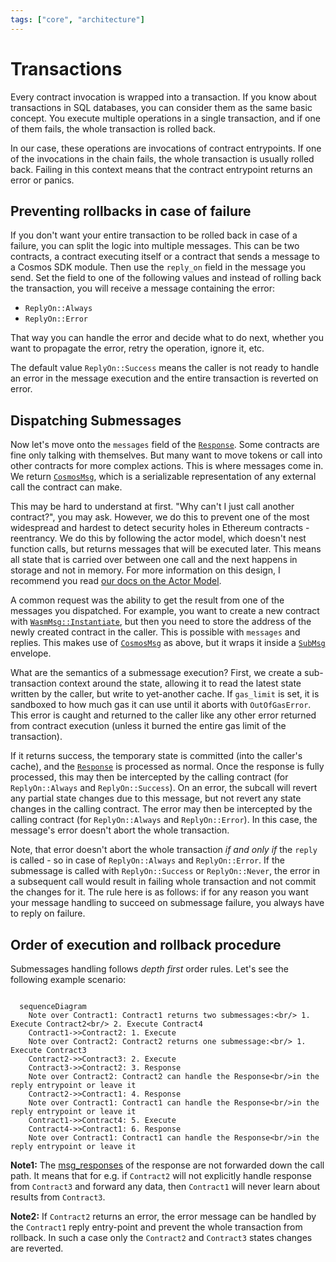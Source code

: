 ```yaml
---
tags: ["core", "architecture"]
---
```


# Transactions

Every contract invocation is wrapped into a transaction. If you know about transactions in SQL
databases, you can consider them as the same basic concept. You execute multiple operations in a
single transaction, and if one of them fails, the whole transaction is rolled back.

In our case, these operations are invocations of contract entrypoints. If one of the invocations in
the chain fails, the whole transaction is usually rolled back. Failing in this context means that
the contract entrypoint returns an error or panics.

## Preventing rollbacks in case of failure

If you don't want your entire transaction to be rolled back in case of a failure, you can split the
logic into multiple messages. This can be two contracts, a contract executing itself or a contract
that sends a message to a Cosmos SDK module. Then use the `reply_on` field in the message you send.
Set the field to one of the following values and instead of rolling back the transaction, you will
receive a message containing the error:

- `ReplyOn::Always`
- `ReplyOn::Error`

That way you can handle the error and decide what to do next, whether you want to propagate the
error, retry the operation, ignore it, etc.

The default value `ReplyOn::Success` means the caller is not ready to handle an error in the message
execution and the entire transaction is reverted on error.

## Dispatching Submessages

Now let's move onto the `messages` field of the
[`Response`](https://docs.rs/cosmwasm-std/latest/cosmwasm_std/struct.Response.html). Some contracts
are fine only talking with themselves. But many want to move tokens or call into other contracts for
more complex actions. This is where messages come in. We return
[`CosmosMsg`](https://docs.rs/cosmwasm-std/latest/cosmwasm_std/enum.CosmosMsg.html), which is a
serializable representation of any external call the contract can make.

This may be hard to understand at first. "Why can't I just call another contract?", you may ask.
However, we do this to prevent one of the most widespread and hardest to detect security holes in
Ethereum contracts - reentrancy. We do this by following the actor model, which doesn't nest
function calls, but returns messages that will be executed later. This means all state that is
carried over between one call and the next happens in storage and not in memory. For more
information on this design, I recommend you read [our docs on the Actor Model](actor-model.mdx).

A common request was the ability to get the result from one of the messages you dispatched. For
example, you want to create a new contract with
[`WasmMsg::Instantiate`](https://docs.rs/cosmwasm-std/latest/cosmwasm_std/enum.WasmMsg.html#variant.Instantiate),
but then you need to store the address of the newly created contract in the caller. This is possible
with `messages` and replies. This makes use of
[`CosmosMsg`](https://docs.rs/cosmwasm-std/latest/cosmwasm_std/enum.CosmosMsg.html) as above, but it
wraps it inside a [`SubMsg`](https://docs.rs/cosmwasm-std/latest/cosmwasm_std/struct.SubMsg.html)
envelope.

What are the semantics of a submessage execution? First, we create a sub-transaction context around
the state, allowing it to read the latest state written by the caller, but write to yet-another
cache. If `gas_limit` is set, it is sandboxed to how much gas it can use until it aborts with
`OutOfGasError`. This error is caught and returned to the caller like any other error returned from
contract execution (unless it burned the entire gas limit of the transaction).

If it returns success, the temporary state is committed (into the caller's cache), and the
[`Response`](https://docs.rs/cosmwasm-std/latest/cosmwasm_std/struct.Response.html) is processed as
normal. Once the response is fully processed, this may then be intercepted by the calling contract
(for `ReplyOn::Always` and `ReplyOn::Success`). On an error, the subcall will revert any partial
state changes due to this message, but not revert any state changes in the calling contract. The
error may then be intercepted by the calling contract (for `ReplyOn::Always` and `ReplyOn::Error`).
In this case, the message's error doesn't abort the whole transaction.

Note, that error doesn't abort the whole transaction _if and only if_ the `reply` is called - so in
case of `ReplyOn::Always` and `ReplyOn::Error`. If the submessage is called with `ReplyOn::Success`
or `ReplyOn::Never`, the error in a subsequent call would result in failing whole transaction and
not commit the changes for it. The rule here is as follows: if for any reason you want your message
handling to succeed on submessage failure, you always have to reply on failure.

## Order of execution and rollback procedure

Submessages handling follows _depth first_ order rules. Let's see the following example scenario:

```mermaid

  sequenceDiagram
    Note over Contract1: Contract1 returns two submessages:<br/> 1. Execute Contract2<br/> 2. Execute Contract4
    Contract1->>Contract2: 1. Execute
    Note over Contract2: Contract2 returns one submessage:<br/> 1. Execute Contract3
    Contract2->>Contract3: 2. Execute
    Contract3->>Contract2: 3. Response
    Note over Contract2: Contract2 can handle the Response<br/>in the reply entrypoint or leave it
    Contract2->>Contract1: 4. Response
    Note over Contract1: Contract1 can handle the Response<br/>in the reply entrypoint or leave it
    Contract1->>Contract4: 5. Execute
    Contract4->>Contract1: 6. Response
    Note over Contract1: Contract1 can handle the Response<br/>in the reply entrypoint or leave it

```

**Note1:** The
[msg_responses](https://docs.rs/cosmwasm-std/latest/cosmwasm_std/struct.SubMsgResponse.html#structfield.msg_responses)
of the response are not forwarded down the call path. It means that for e.g. if `Contract2` will not
explicitly handle response from `Contract3` and forward any data, then `Contract1` will never learn
about results from `Contract3`.

**Note2:** If `Contract2` returns an error, the error message can be handled by the `Contract1`
reply entry-point and prevent the whole transaction from rollback. In such a case only the
`Contract2` and `Contract3` states changes are reverted.
